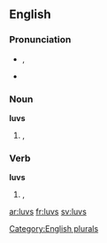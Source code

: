 ==English==

===Pronunciation===
* {{IPA|/lʌvz/}}, {{X-SAMPA|/lVvz/}}
* {{audio|en-us-loves.ogg|Audio (US)}}

===Noun===
'''luvs'''

# {{alternative spelling of|luvz|lang=en|nodot=t}}, {{plural of |luv|lang=en|nocap=t}}

===Verb===
'''luvs'''

# {{alternative spelling of|luvz|lang=en|nodot=t}}, {{en-third-person singular of|luv}}

[[Category:English plurals]]

[[ar:luvs]]
[[fr:luvs]]
[[sv:luvs]]